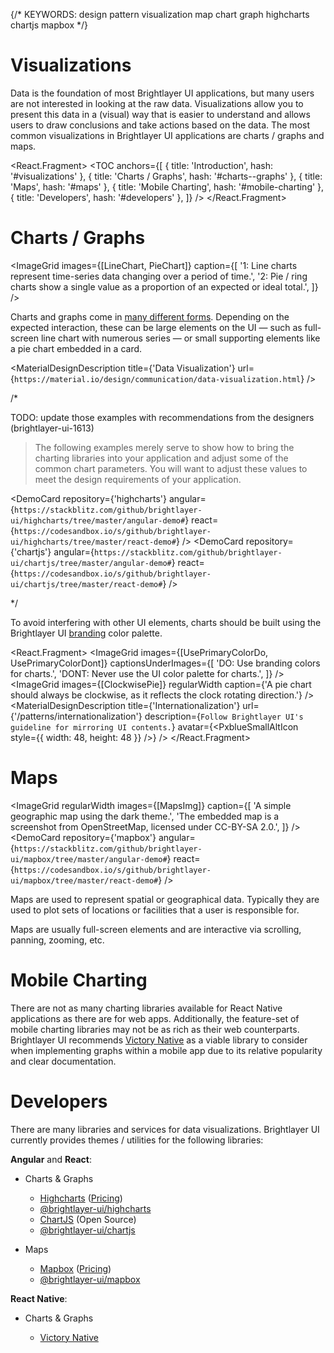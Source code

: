 

{/* KEYWORDS: design pattern visualization map chart graph highcharts chartjs mapbox */}

# Visualizations

<ImageGrid regularWidth images={[VisualizationBanner]} />

Data is the foundation of most Brightlayer UI applications, but many users are not interested in looking at the raw data. Visualizations allow you to present this data in a (visual) way that is easier to understand and allows users to draw conclusions and take actions based on the data. The most common visualizations in Brightlayer UI applications are charts / graphs and maps.

<React.Fragment>
    <TOC
        anchors={[
            { title: 'Introduction', hash: '#visualizations' },
            { title: 'Charts / Graphs', hash: '#charts--graphs' },
            { title: 'Maps', hash: '#maps' },
            { title: 'Mobile Charting', hash: '#mobile-charting' },
            { title: 'Developers', hash: '#developers' },
        ]}
    />
    <Divider />
</React.Fragment>

# Charts / Graphs

<ImageGrid
    images={[LineChart, PieChart]}
    caption={[
        '1: Line charts represent time-series data changing over a period of time.',
        '2: Pie / ring charts show a single value as a proportion of an expected or ideal total.',
    ]}
/>

Charts and graphs come in [many different forms](https://material.io/design/communication/data-visualization.html#types). Depending on the expected interaction, these can be large elements on the UI — such as full-screen line chart with numerous series — or small supporting elements like a pie chart embedded in a card.

<MaterialDesignDescription
    title={'Data Visualization'}
    url={`https://material.io/design/communication/data-visualization.html`}
/>

/*

TODO: update those examples with recommendations from the designers (brightlayer-ui-1613)

> The following examples merely serve to show how to bring the charting libraries into your application and adjust some of the common chart parameters. You will want to adjust these values to meet the design requirements of your application.

<DemoCard
    repository={'highcharts'}
    angular={`https://stackblitz.com/github/brightlayer-ui/highcharts/tree/master/angular-demo#`}
    react={`https://codesandbox.io/s/github/brightlayer-ui/highcharts/tree/master/react-demo#`}
/>
<DemoCard
    repository={'chartjs'}
    angular={`https://stackblitz.com/github/brightlayer-ui/chartjs/tree/master/angular-demo#`}
    react={`https://codesandbox.io/s/github/brightlayer-ui/chartjs/tree/master/react-demo#`}
/>

*/

To avoid interfering with other UI elements, charts should be built using the Brightlayer UI [branding](/style/color#branding-colors) color palette.

<React.Fragment>
    <ImageGrid
        images={[UsePrimaryColorDo, UsePrimaryColorDont]}
        captionsUnderImages={[
            'DO: Use branding colors for charts.',
            'DONT: Never use the UI color palette for charts.',
        ]}
    />
    <ImageGrid
        images={[ClockwisePie]}
        regularWidth
        caption={'A pie chart should always be clockwise, as it reflects the clock rotating direction.'}
    />
    <MaterialDesignDescription
        title={'Internationalization'}
        url={'/patterns/internationalization'}
        description={`Follow Brightlayer UI's guideline for mirroring UI contents.`}
        avatar={<PxblueSmallAltIcon style={{ width: 48, height: 48 }} />}
    />
    <Divider />
</React.Fragment>

# Maps

<ImageGrid
    regularWidth
    images={[MapsImg]}
    caption={[
        'A simple geographic map using the dark theme.',
        'The embedded map is a screenshot from OpenStreetMap, licensed under CC-BY-SA 2.0.',
    ]}
/>
<DemoCard
    repository={'mapbox'}
    angular={`https://stackblitz.com/github/brightlayer-ui/mapbox/tree/master/angular-demo#`}
    react={`https://codesandbox.io/s/github/brightlayer-ui/mapbox/tree/master/react-demo#`}
/>

Maps are used to represent spatial or geographical data. Typically they are used to plot sets of locations or facilities that a user is responsible for.

Maps are usually full-screen elements and are interactive via scrolling, panning, zooming, etc.

<Divider />

# Mobile Charting

There are not as many charting libraries available for React Native applications as there are for web apps. Additionally, the feature-set of mobile charting libraries may not be as rich as their web counterparts. Brightlayer UI recommends [Victory Native](https://formidable.com/open-source/victory/docs/native/) as a viable library to consider when implementing graphs within a mobile app due to its relative popularity and clear documentation.

<Divider />

# Developers

There are many libraries and services for data visualizations. Brightlayer UI currently provides themes / utilities for the following libraries:

**Angular** and **React**:

-   Charts & Graphs

    -   [Highcharts](http://www.highcharts.com) ([Pricing](https://shop.highsoft.com/))
    -   [@brightlayer-ui/highcharts](https://www.npmjs.com/package/@brightlayer-ui/highcharts)
    -   [ChartJS](https://www.chartjs.org/) (Open Source)
    -   [@brightlayer-ui/chartjs](https://www.npmjs.com/package/@brightlayer-ui/chartjs)

-   Maps
    -   [Mapbox](https://www.mapbox.com/) ([Pricing](https://www.mapbox.com/pricing/))
    -   [@brightlayer-ui/mapbox](https://www.npmjs.com/package/@brightlayer-ui/mapbox)

**React Native**:

-   Charts & Graphs

    -   [Victory Native](https://formidable.com/open-source/victory/docs/native/)
